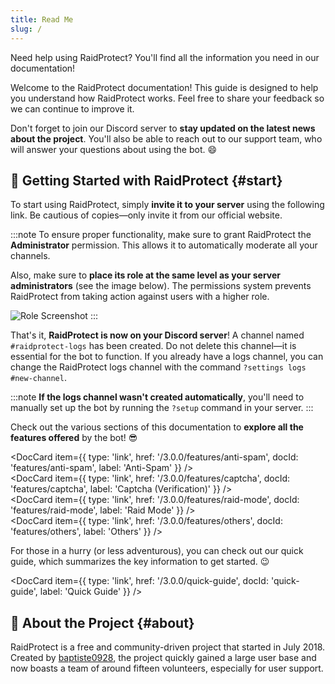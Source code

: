```yaml
---
title: Read Me
slug: /
---
```



Need help using RaidProtect? You'll find all the information you need in our documentation!

Welcome to the RaidProtect documentation! This guide is designed to help you understand how RaidProtect works. Feel free to share your feedback so we can continue to improve it.

Don't forget to join our Discord server to **stay updated on the latest news about the project**. You'll also be able to reach out to our support team, who will answer your questions about using the bot. 😄 

## 🚀 Getting Started with RaidProtect {#start}

To start using RaidProtect, simply **invite it to your server** using the following link. Be cautious of copies—only invite it from our official website.

:::note
To ensure proper functionality, make sure to grant RaidProtect the **Administrator** permission. This allows it to automatically moderate all your channels.

Also, make sure to **place its role at the same level as your server administrators** (see the image below). The permissions system prevents RaidProtect from taking action against users with a higher role.

![Role Screenshot](./assets/role-raidprotect.png)
:::

That's it, **RaidProtect is now on your Discord server**! A channel named `#raidprotect-logs` has been created. Do not delete this channel—it is essential for the bot to function. If you already have a logs channel, you can change the RaidProtect logs channel with the command `?settings logs #new-channel`.

:::note
**If the logs channel wasn't created automatically**, you'll need to manually set up the bot by running the `?setup` command in your server.
:::

Check out the various sections of this documentation to **explore all the features offered** by the bot! 😎 

<DocCard item={{ type: 'link', href: '/3.0.0/features/anti-spam', docId: 'features/anti-spam', label: 'Anti-Spam' }} />
<br />
<DocCard item={{ type: 'link', href: '/3.0.0/features/captcha', docId: 'features/captcha', label: 'Captcha (Verification)' }} />
<br />
<DocCard item={{ type: 'link', href: '/3.0.0/features/raid-mode', docId: 'features/raid-mode', label: 'Raid Mode' }} />
<br />
<DocCard item={{ type: 'link', href: '/3.0.0/features/others', docId: 'features/others', label: 'Others' }} />
<br />

For those in a hurry (or less adventurous), you can check out our quick guide, which summarizes the key information to get started. 😉 

<DocCard item={{ type: 'link', href: '/3.0.0/quick-guide', docId: 'quick-guide', label: 'Quick Guide' }} />

## 👥 About the Project {#about}

RaidProtect is a free and community-driven project that started in July 2018. Created by [baptiste0928](https://baptiste0928.net/), the project quickly gained a large user base and now boasts a team of around fifteen volunteers, especially for user support.